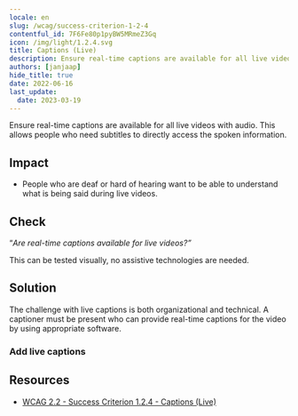 ```yaml
---
locale: en
slug: /wcag/success-criterion-1-2-4
contentful_id: 7F6Fe80p1pyBW5MRmeZ3Gq
icon: /img/light/1.2.4.svg
title: Captions (Live)
description: Ensure real-time captions are available for all live videos with audio.
authors: [janjaap]
hide_title: true
date: 2022-06-16
last_update:
  date: 2023-03-19
---
```


<Hero
  title="Captions (Live)"
  imageSrc="/img/light/1.2.4.svg"
  alt="WCAG 1.2.4 - Logo"
  prefix="Success Criterion 1.2.4"
  suffix="Level AA"
/>

Ensure real-time captions are available for all live videos with audio. This allows people who need subtitles to directly access the spoken information.

## Impact

- People who are deaf or hard of hearing want to be able to understand what is being said during live videos.

## Check

“*Are real-time captions available for live videos?”*

This can be tested visually, no assistive technologies are needed.

## Solution

The challenge with live captions is both organizational and technical. A captioner must be present who can provide real-time captions for the video by using appropriate software.

### Add live captions

<CodeSample id="media-captions-live" locale="en"/>

## Resources

- [WCAG 2.2 - Success Criterion 1.2.4 - Captions (Live)](https://www.w3.org/TR/WCAG22/#captions-live)
